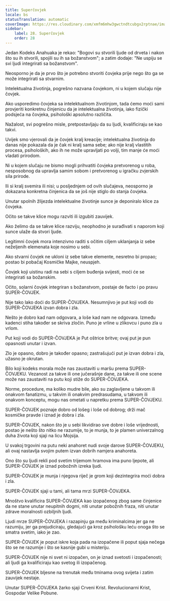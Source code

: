 ```yaml
---
title: Superčovjek
locale: bs
statusTranslation: automatic
coverImage: https://res.cloudinary.com/xmfm6mhw3gwctndtcubgx2rptnae/image/upload/v1741354419/small_cover_la_gran_rebelion_28716e29d2.webp
sidebar:
    label: 28. Superčovjek
    order: 28
---
```

Jedan Kodeks Anahuaka je rekao: "Bogovi su stvorili ljude od drveta i nakon što su ih stvorili, spojili su ih sa božanstvom"; a zatim dodaje: "Ne uspiju se svi ljudi integrirati sa božanstvom".

Neosporno je da je prvo što je potrebno stvoriti čovjeka prije nego što ga se može integrirati sa stvarnim.

Intelektualna životinja, pogrešno nazvana čovjekom, ni u kojem slučaju nije čovjek.

Ako usporedimo čovjeka sa intelektualnom životinjom, tada ćemo moći sami provjeriti konkretnu činjenicu da je intelektualna životinja, iako fizički podsjeća na čovjeka, psihološki apsolutno različita.

Nažalost, svi pogrešno misle, pretpostavljaju da su ljudi, kvalificiraju se kao takvi.

Uvijek smo vjerovali da je čovjek kralj kreacije; intelektualna životinja do danas nije pokazala da je čak ni kralj sama sebe; ako nije kralj vlastitih procesa, psiholoških, ako ih ne može upravljati po volji, tim manje će moći vladati prirodom.

Ni u kojem slučaju ne bismo mogli prihvatiti čovjeka pretvorenog u roba, nesposobnog da upravlja samim sobom i pretvorenog u igračku zvjerskih sila prirode.

Ili si kralj svemira ili nisi; u posljednjem od ovih slučajeva, neosporno je dokazana konkretna činjenica da se još nije stiglo do stanja čovjeka.

Unutar spolnih žlijezda intelektualne životinje sunce je deponiralo klice za čovjeka.

Očito se takve klice mogu razviti ili izgubiti zauvijek.

Ako želimo da se takve klice razviju, neophodno je surađivati ​​s naporom koji sunce ulaže da stvori ljude.

Legitimni čovjek mora intenzivno raditi s očitim ciljem uklanjanja iz sebe neželjenih elemenata koje nosimo u sebi.

Ako stvarni čovjek ne ukloni iz sebe takve elemente, nesretno bi propao; postao bi pobačaj Kosmičke Majke, neuspjeh.

Čovjek koji uistinu radi na sebi s ciljem buđenja svijesti, moći će se integrirati sa božanskim.

Očito, solarni čovjek integriran s božanstvom, postaje de facto i po pravu SUPER-ČOVJEK.

Nije tako lako doći do SUPER-ČOVJEKA. Nesumnjivo je put koji vodi do SUPER-ČOVJEKA izvan dobra i zla.

Nešto je dobro kad nam odgovara, a loše kad nam ne odgovara. Između kadenci stiha također se skriva zločin. Puno je vrline u zlikovcu i puno zla u vrlom.

Put koji vodi do SUPER-ČOVJEKA je Put oštrice britve; ovaj put je pun opasnosti unutar i izvan.

Zlo je opasno, dobro je također opasno; zastrašujući put je izvan dobra i zla, užasno je okrutan.

Bilo koji kodeks morala može nas zaustaviti u maršu prema SUPER-ČOVJEKU. Vezanost za takve ili one jučerašnje dane, za takve ili one scene može nas zaustaviti na putu koji stiže do SUPER-ČOVJEKA.

Norme, procedure, ma koliko mudre bile, ako su zaglavljene u takvom ili onakvom fanatizmu, u takvim ili onakvim predrasudama, u takvom ili onakvom konceptu, mogu nas ometati u napretku prema SUPER-ČOVJEKU.

SUPER-ČOVJEK poznaje dobro od lošeg i loše od dobrog; drži mač kosmičke pravde i iznad je dobra i zla.

SUPER-ČOVJEK, nakon što je u sebi likvidirao sve dobre i loše vrijednosti, postao je nešto što nitko ne razumije, to je munja, to je plamen univerzalnog duha života koji sjaji na licu Mojsija.

U svakoj trgovini na putu neki anahoret nudi svoje darove SUPER-ČOVJEKU, ali ovaj nastavlja svojim putem izvan dobrih namjera anahoreta.

Ono što su ljudi rekli pod svetim trijemom hramova ima puno ljepote, ali SUPER-ČOVJEK je iznad pobožnih izreka ljudi.

SUPER-ČOVJEK je munja i njegova riječ je grom koji dezintegrira moći dobra i zla.

SUPER-ČOVJEK sjaji u tami, ali tama mrzi SUPER-ČOVJEKA.

Mnoštvo kvalificira SUPER-ČOVJEKA kao izopačenog zbog same činjenice da ne stane unutar neupitnih dogmi, niti unutar pobožnih fraza, niti unutar zdrave moralnosti ozbiljnih ljudi.

Ljudi mrze SUPER-ČOVJEKA i razapinju ga među kriminalcima jer ga ne razumiju, jer ga prejudiciraju, gledajući ga kroz psihološku leću onoga što se smatra svetim, iako je zao.

SUPER-ČOVJEK je poput iskre koja pada na izopačene ili poput sjaja nečega što se ne razumije i što se kasnije gubi u misteriju.

SUPER-ČOVJEK nije ni svet ni izopačen, on je iznad svetosti i izopačenosti; ali ljudi ga kvalificiraju kao svetog ili izopačenog.

SUPER-ČOVJEK bljesne na trenutak među tminama ovog svijeta i zatim zauvijek nestaje.

Unutar SUPER-ČOVJEKA žarko sjaji Crveni Krist. Revolucionarni Krist, Gospodar Velike Pobune.


